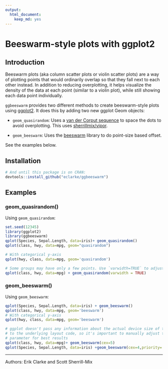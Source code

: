 ```yaml
---
output: 
  html_document: 
    keep_md: yes
---
```

# Beeswarm-style plots with ggplot2

## Introduction
Beeswarm plots (aka column scatter plots or violin scatter plots) are a way of plotting points that would ordinarily overlap so that they fall next to each other instead. In addition to reducing overplotting, it helps visualize the density of the data at each point (similar to a violin plot), while still showing each data point individually.

`ggbeeswarm` provides two different methods to create beeswarm-style plots using [ggplot2](http://ggplot2.org). It does this by adding two new ggplot Geom objects:

- `geom_quasirandom`: Uses a [van der Corput sequence](http://en.wikipedia.org/wiki/Van_der_Corput_sequence) to space the dots to avoid overplotting. This uses [sherrillmix/vipor](https://github.com/sherrillmix/vipor).

- `geom_beeswarm`: Uses the [beeswarm](https://cran.r-project.org/web/packages/beeswarm/index.html) library to do point-size based offset. 

See the examples below.


## Installation

```r
# And until this package is on CRAN:
devtools::install_github("eclarke/ggbeeswarm")
```

## Examples

### geom_quasirandom()

Using `geom_quasirandom`:
```r
set.seed(12345)
library(ggplot2)
library(ggbeeswarm)
qplot(Species, Sepal.Length, data=iris)+ geom_quasirandom()
qplot(class, hwy, data=mpg, geom="quasirandom")

# With categorical y-axis
qplot(hwy, class, data=mpg, geom='quasirandom')

# Some groups may have only a few points. Use `varwidth=TRUE` to adjust width dynamically.
qplot(class, hwy, data=mpg) + geom_quasirandom(varwidth = TRUE)

```

### geom_beeswarm()

Using `geom_beeswarm`:
```r

qplot(Species, Sepal.Length, data=iris) + geom_beeswarm()
qplot(class, hwy, data=mpg, geom='beeswarm')
# With categorical y-axis
qplot(hwy, class, data=mpg, geom='beeswarm')

# ggplot doesn't pass any information about the actual device size of the points
# to the underlying layout code, so it's important to manually adjust the `cex` 
# parameter for best results
qplot(class, hwy, data=mpg)+ geom_beeswarm(cex=5)
qplot(Species, Sepal.Length, data=iris) +geom_beeswarm(cex=4,priority='density')

```


------
Authors: Erik Clarke and Scott Sherrill-Mix

